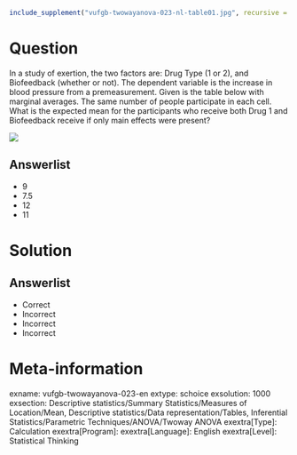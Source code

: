 ```r
include_supplement("vufgb-twowayanova-023-nl-table01.jpg", recursive = TRUE)
```

Question
========

In a study of exertion, the two factors are: Drug Type (1 or 2), and Biofeedback (whether or not). The dependent variable is the increase in blood pressure from a premeasurement. Given is the table below with marginal averages. The same number of people participate in each cell. What is the expected mean for the participants who receive both Drug 1 and Biofeedback receive if only main effects were present?

![](vufgb-twowayanova-023-nl-table01.jpg)
  
Answerlist
----------
* 9
* 7.5
* 12
* 11

Solution
========

Answerlist
----------
* Correct
* Incorrect
* Incorrect
* Incorrect

Meta-information
================
exname: vufgb-twowayanova-023-en
extype: schoice
exsolution: 1000
exsection: Descriptive statistics/Summary Statistics/Measures of Location/Mean, Descriptive statistics/Data representation/Tables, Inferential Statistics/Parametric Techniques/ANOVA/Twoway ANOVA
exextra[Type]: Calculation
exextra[Program]: 
exextra[Language]: English
exextra[Level]: Statistical Thinking
